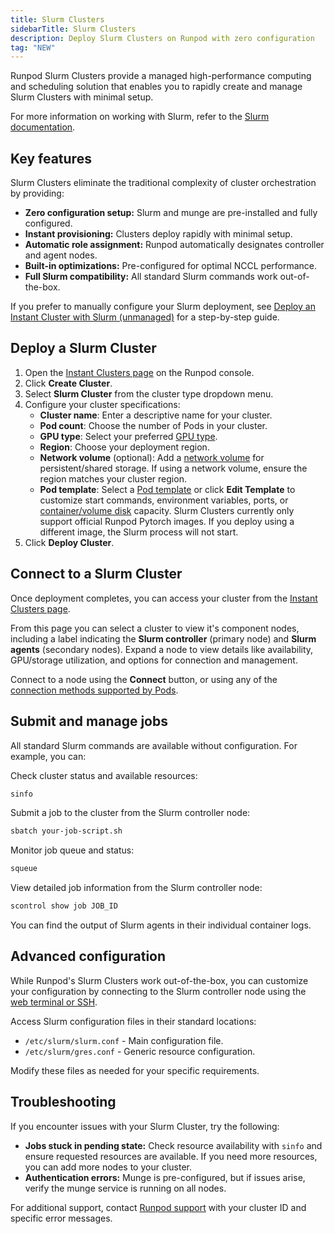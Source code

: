 ```yaml
---
title: Slurm Clusters
sidebarTitle: Slurm Clusters
description: Deploy Slurm Clusters on Runpod with zero configuration
tag: "NEW"
---
```


Runpod Slurm Clusters provide a managed high-performance computing and scheduling solution that enables you to rapidly create and manage Slurm Clusters with minimal setup.

For more information on working with Slurm, refer to the [Slurm documentation](https://slurm.schedmd.com/documentation.html).

## Key features

Slurm Clusters eliminate the traditional complexity of cluster orchestration by providing:

- **Zero configuration setup:** Slurm and munge are pre-installed and fully configured.
- **Instant provisioning:** Clusters deploy rapidly with minimal setup.
- **Automatic role assignment:** Runpod automatically designates controller and agent nodes.
- **Built-in optimizations:** Pre-configured for optimal NCCL performance.
- **Full Slurm compatibility:** All standard Slurm commands work out-of-the-box.

<Tip>

If you prefer to manually configure your Slurm deployment, see [Deploy an Instant Cluster with Slurm (unmanaged)](/instant-clusters/slurm) for a step-by-step guide.

</Tip>

## Deploy a Slurm Cluster

1. Open the [Instant Clusters page](https://console.runpod.io/cluster) on the Runpod console.
2. Click **Create Cluster**.
3. Select **Slurm Cluster** from the cluster type dropdown menu.
4. Configure your cluster specifications:
   - **Cluster name**: Enter a descriptive name for your cluster.
   - **Pod count**: Choose the number of Pods in your cluster.
   - **GPU type**: Select your preferred [GPU type](/references/gpu-types).
   - **Region**: Choose your deployment region.
   - **Network volume** (optional): Add a [network volume](/storage/network-volumes) for persistent/shared storage. If using a network volume, ensure the region matches your cluster region.
   - **Pod template**: Select a [Pod template](/pods/templates/overview) or click **Edit Template** to customize start commands, environment variables, ports, or [container/volume disk](/pods/storage/types) capacity. 
      <Warning>
      Slurm Clusters currently only support official Runpod Pytorch images. If you deploy using a different image, the Slurm process will not start.
      </Warning>
5. Click **Deploy Cluster**.

## Connect to a Slurm Cluster

Once deployment completes, you can access your cluster from the [Instant Clusters page](https://console.runpod.io/cluster).

From this page you can select a cluster to view it's component nodes, including a label indicating the **Slurm controller** (primary node) and **Slurm agents** (secondary nodes). Expand a node to view details like availability, GPU/storage utilization, and options for connection and management.

Connect to a node using the **Connect** button, or using any of the [connection methods supported by Pods](/pods/connect-to-a-pod).

## Submit and manage jobs

All standard Slurm commands are available without configuration. For example, you can:

Check cluster status and available resources:

```bash
sinfo
```

Submit a job to the cluster from the Slurm controller node:

```bash
sbatch your-job-script.sh
```

Monitor job queue and status:

```bash
squeue
```

View detailed job information from the Slurm controller node:

```bash
scontrol show job JOB_ID
```

You can find the output of Slurm agents in their individual container logs.

## Advanced configuration

While Runpod's Slurm Clusters work out-of-the-box, you can customize your configuration by connecting to the Slurm controller node using the [web terminal or SSH](/pods/connect-to-a-pod).

Access Slurm configuration files in their standard locations:
- `/etc/slurm/slurm.conf` - Main configuration file.
- `/etc/slurm/gres.conf` - Generic resource configuration.

Modify these files as needed for your specific requirements.

## Troubleshooting

If you encounter issues with your Slurm Cluster, try the following:

- **Jobs stuck in pending state:** Check resource availability with `sinfo` and ensure requested resources are available. If you need more resources, you can add more nodes to your cluster.
- **Authentication errors:** Munge is pre-configured, but if issues arise, verify the munge service is running on all nodes.

For additional support, contact [Runpod support](https://contact.runpod.io/) with your cluster ID and specific error messages.
